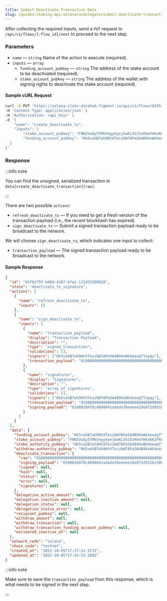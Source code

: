 ```yaml
---
title: Submit Deactivate Transaction Data
slug: /guides/staking-api/solana/undelegate/submit-deactivate-transaction-data
---
```


After collecting the required inputs, send a `PUT` request to `/api/v1/flows/[:flow_id]/next` to proceed to the next step.

### Parameters

- `name` &mdash; `string` Name of the action to execute (required).
- `inputs` &mdash; `array`
  - `funding_account_pubkey` &mdash; `string` The address of the stake account to be deactivated (required).
  - `stake_account_pubkey` &mdash; `string` The address of the wallet with signing rights to deactivate the stake account (required).

#### Sample cURL Request

```bash {5-9}
curl -X PUT 'https://solana-slate.datahub.figment.io/api/v1/flows/b5fb1f97-bd9d-4207-bfe1-112d33309820/next' \
-H 'Content-Type: application/json' \
-H 'Authorization: <api_key>' \
-d '{
	"name": "create_deactivate_tx",
	"inputs": {
		"stake_account_pubkey": "FNN2VwQy5TMkVegyXyejbwKL5S1SvRkmYHkoK62FReo7",
		"funding_account_pubkey": "Hk5voGB7wh9HtXTeszbW7AFm3A4B94xWkXeeaqTYspqy"
  }
}'
```

### Response

:::info note

You can find the unsigned, serialized transaction in `data[create_deactivate_transaction][raw]`.

:::

There are two possible `actions`:

- `refresh_deactivate_tx` &mdash; If you need to get a fresh version of the transaction payload (i.e., the recent blockhash has expired).
- `sign_deactivate_tx` &mdash; Submit a signed transaction payload ready to be broadcast to the network.

We will choose `sign_deactivate_tx`, which indicates one input to collect:

- `transaction_payload` &mdash; The signed transaction payload ready to be broadcast to the network.

#### Sample Response

```json {2-3,6,10,19}
{
  "id": "b5fb1f97-bd9d-4207-bfe1-112d33309820",
  "state": "deactivate_tx_signature",
  "actions": [
    {
      "name": "refresh_deactivate_tx",
      "inputs": []
    },
    {
      "name": "sign_deactivate_tx",
      "inputs": [
        {
          "name": "transaction_payload",
          "display": "Transaction Payload",
          "description": "",
          "type": "signed_transaction",
          "validations": [],
          "signers": ["Hk5voGB7wh9HtXTeszbW7AFm3A4B94xWkXeeaqTYspqy"],
          "transaction_payload": "010000000000000000000000000000000000000000000000000000000000000000000000000000000000000000000000000000000000000000000000000000000001000204f8c4898641adada76eeeee2de872d931bc58bfb2ce5b79734e32808cc501a534d57c96845584709596f8fb1e1be584d1be3e8f258cdba157ab5a3cb8397e712606a1d8179137542a983437bdfe2a7ab2557f535c8a78722b68a49dc00000000006a7d51718c774c928566398691d5eb68b5eb8a39b4b6d5c73555b21000000005afa09621c026f3bee396f91e3f6f77ab70c6b9160e7fa8ee35a89f82611914e0102030103000405000000"
        },
        {
          "name": "signatures",
          "display": "Signatures",
          "description": "",
          "type": "array_of_signatures",
          "validations": [],
          "signers": ["Hk5voGB7wh9HtXTeszbW7AFm3A4B94xWkXeeaqTYspqy"],
          "transaction_payload": "010000000000000000000000000000000000000000000000000000000000000000000000000000000000000000000000000000000000000000000000000000000001000204f8c4898641adada76eeeee2de872d931bc58bfb2ce5b79734e32808cc501a534d57c96845584709596f8fb1e1be584d1be3e8f258cdba157ab5a3cb8397e712606a1d8179137542a983437bdfe2a7ab2557f535c8a78722b68a49dc00000000006a7d51718c774c928566398691d5eb68b5eb8a39b4b6d5c73555b21000000005afa09621c026f3bee396f91e3f6f77ab70c6b9160e7fa8ee35a89f82611914e0102030103000405000000",
          "signing_payload": "01000204f8c4898641adada76eeeee2de872d931bc58bfb2ce5b79734e32808cc501a534d57c96845584709596f8fb1e1be584d1be3e8f258cdba157ab5a3cb8397e712606a1d8179137542a983437bdfe2a7ab2557f535c8a78722b68a49dc00000000006a7d51718c774c928566398691d5eb68b5eb8a39b4b6d5c73555b21000000005afa09621c026f3bee396f91e3f6f77ab70c6b9160e7fa8ee35a89f82611914e0102030103000405000000"
        }
      ]
    }
  ],
  "data": {
    "funding_account_pubkey": "Hk5voGB7wh9HtXTeszbW7AFm3A4B94xWkXeeaqTYspqy",
    "stake_account_pubkey": "FNN2VwQy5TMkVegyXyejbwKL5S1SvRkmYHkoK62FReo7",
    "stake_authority_pubkey": "Hk5voGB7wh9HtXTeszbW7AFm3A4B94xWkXeeaqTYspqy",
    "withdraw_authority_pubkey": "Hk5voGB7wh9HtXTeszbW7AFm3A4B94xWkXeeaqTYspqy",
    "deactivate_transaction": {
      "raw": "010000000000000000000000000000000000000000000000000000000000000000000000000000000000000000000000000000000000000000000000000000000001000204f8c4898641adada76eeeee2de872d931bc58bfb2ce5b79734e32808cc501a534d57c96845584709596f8fb1e1be584d1be3e8f258cdba157ab5a3cb8397e712606a1d8179137542a983437bdfe2a7ab2557f535c8a78722b68a49dc00000000006a7d51718c774c928566398691d5eb68b5eb8a39b4b6d5c73555b21000000005afa09621c026f3bee396f91e3f6f77ab70c6b9160e7fa8ee35a89f82611914e0102030103000405000000",
      "signing_payload": "01000204f8c4898641adada76eeeee2de872d931bc58bfb2ce5b79734e32808cc501a534d57c96845584709596f8fb1e1be584d1be3e8f258cdba157ab5a3cb8397e712606a1d8179137542a983437bdfe2a7ab2557f535c8a78722b68a49dc00000000006a7d51718c774c928566398691d5eb68b5eb8a39b4b6d5c73555b21000000005afa09621c026f3bee396f91e3f6f77ab70c6b9160e7fa8ee35a89f82611914e0102030103000405000000",
      "signed": null,
      "hash": null,
      "status": null,
      "error": null,
      "signatures": null
    },
    "delegation_active_amount": null,
    "delegation_inactive_amount": null,
    "delegation_status": null,
    "delegation_status_error": null,
    "recipient_pubkey": null,
    "withdraw_amount": null,
    "withdraw_transaction": null,
    "withdraw_transaction_funding_account_pubkey": null,
    "estimated_inactive_at": null
  },
  "network_code": "solana",
  "chain_code": "testnet",
  "created_at": "2022-10-05T17:37:31.573Z",
  "updated_at": "2022-10-05T17:43:53.209Z"
}
```

:::info note

Make sure to save the `transaction_payload` from this response, which is what needs to be signed in the next step.

:::
